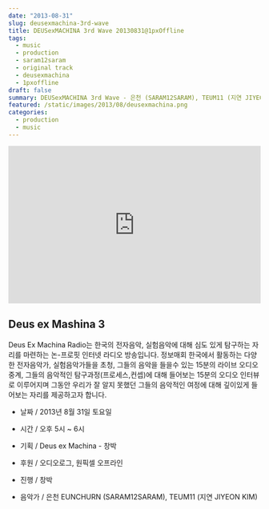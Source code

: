 ```yaml
---
date: "2013-08-31"
slug: deusexmachina-3rd-wave
title: DEUSexMACHINA 3rd Wave 20130831@1pxOffline
tags:
  - music
  - production
  - saram12saram
  - original track
  - deusexmachina
  - 1pxoffline
draft: false
summary: DEUSexMACHINA 3rd Wave - 은천 (SARAM12SARAM), TEUM11 (지연 JIYEON KIM) / 20130831 @ 1pxOffline
featured: /static/images/2013/08/deusexmachina.png
categories:
  - production
  - music
---
```


<div className="aspect-ratio container flex justify-center">
  <iframe
    width="100%"
    height="315"
    src="https://www.youtube.com/embed/WDsKExFPins?si=OJpBz2AMMMoTEe7j"
    frameBorder="0"
    allow="accelerometer; autoplay; clipboard-write; encrypted-media; gyroscope; picture-in-picture"
    webkitallowfullscreen="true"
    mozallowfullscreen="true"
    allowFullScreen
  ></iframe>
</div>

## Deus ex Mashina 3

Deus Ex Machina Radio는 한국의 전자음악, 실험음악에 대해 심도 있게 탐구하는 자리를 마련하는 논-프로핏 인터넷 라디오 방송입니다.
정보매회 한국에서 활동하는 다양한 전자음악가, 실험음악가들을 초청, 그들의 음악을 들을수 있는 15분의 라이브 오디오 중계, 그들의 음악적인 탐구과정(프로세스,컨셉)에 대해 들어보는 15분의 오디오 인터뷰로 이루어지며 그동안 우리가 잘 알지 못했던 그들의 음악적인 여정에 대해 깊이있게 들어보는 자리를 제공하고자 합니다.

- 날짜 / 2013년 8월 31일 토요일
- 시간 / 오후 5시 ~ 6시
- 기획 / Deus ex Machina - 창박
- 후원 / 오디오로그, 원픽셀 오프라인

- 진행 / 창박
- 음악가 / 은천 EUNCHURN (SARAM12SARAM), TEUM11 (지연 JIYEON KIM)

